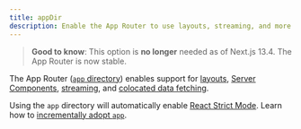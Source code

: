 ```yaml
---
title: appDir
description: Enable the App Router to use layouts, streaming, and more.
---
```


> **Good to know**: This option is **no longer** needed as of Next.js 13.4. The App Router is now stable.

The App Router ([`app` directory](/docs/app/building-your-application/routing)) enables support for [layouts](/docs/app/building-your-application/routing/layouts-and-templates), [Server Components](/docs/app/building-your-application/rendering/server-components), [streaming](/docs/app/building-your-application/routing/loading-ui-and-streaming), and [colocated data fetching](/docs/app/building-your-application/data-fetching).

Using the `app` directory will automatically enable [React Strict Mode](https://react.dev/reference/react/StrictMode). Learn how to [incrementally adopt `app`](/docs/app/guides/upgrading/app-router-migration#migrating-from-pages-to-app).

